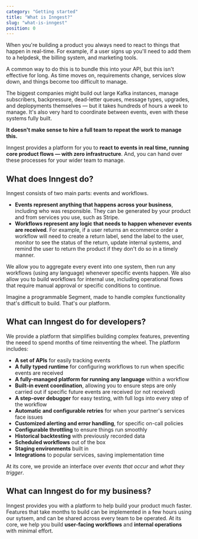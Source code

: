 ```yaml
---
category: "Getting started"
title: "What is Inngest?"
slug: "what-is-inngest"
position: 0
---
```


When you're building a product you always need to react to things that happen in real-time.  For example, if a user signs up you'll need to add them to a helpdesk, the billing system, and marketing tools.

A common way to do this is to bundle this into your API, but this isn't effective for long.  As time moves on, requirements change, services slow down, and things become too difficult to manage.

The biggest companies might build out large Kafka instances, manage subscribers, backpressure, dead-letter queues, message types, upgrades, and deplopyments themselves &mdash; but it takes hundreds of hours a week to manage.  It's also very hard to coordinate between events, even with these systems fully built.

**It doesn't make sense to hire a full team to repeat the work to manage this.**

Inngest provides a platform for you to **react to events in real time, running core product flows &mdash; with zero infrastructure**.  And, you can hand over these processes for your wider team to manage.

## What does Inngest do?

Inngest consists of two main parts:  events and workflows.

- **Events represent anything that happens across your business**, including who was responsible.  They can be generated by your product and from services you use, such as Stripe.
- **Workflows represent any logic that needs to happen whenever events are received**.  For example, if a user returns an ecommerce order a workflow will need to create a return label, send the label to the user, monitor to see the status of the return, update internal systems, and remind the user to return the product if they don't do so in a timely manner.

We allow you to aggregate every event into one system, then run any workflows (using any language) whenever specific events happen.  We also allow you to build workflows for internal use, including operational flows that require manual approval or specific conditions to continue.

Imagine a programmable Segment, made to handle complex functionality that's difficult to build.  That's our platform.

## What can Inngest do for developers?

We provide a platform that simplifies building complex features, preventing the neeed to spend months of time reinventing the wheel.  The platform includes:

- **A set of APIs** for easily tracking events
- **A fully typed runtime** for configuring workflows to run when specific events are received
- **A fully-managed platform for running any language** within a workflow
- **Built-in event coordination**, allowing you to ensure steps are only carried out if specific future events are received (or not received)
- **A step-over debugger** for easy testing, with full logs into every step of the workflow
- **Automatic and configurable retries** for when your partner's services face issues
- **Customized alerting and error handling**, for specific on-call policies
- **Configurable throttling** to ensure things run smoothly
- **Historical backtesting** with previously recorded data
- **Scheduled workflows** out of the box
- **Staging environments** built in
- **Integrations** to popular services, saving implementation time

At its core, we provide an interface over _events that occur_ and _what they trigger_.

## What can Inngest do for my business?

Inngest provides you with a platform to help build your product much faster.  Features that take months to build can be implemented in a few hours using our sytsem, and can be shared across every team to be operated.  At its core, we help you build **user-facing workflows** and **internal operations** with minimal effort.  


